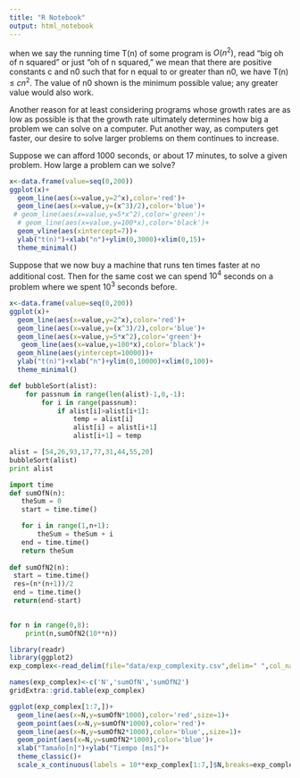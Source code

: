 ```yaml
---
title: "R Notebook"
output: html_notebook
---
```


when we say the running time T(n) of some program is $O(n^2)$, read "big oh of n squared" or just "oh of n squared," we mean that there are positive constants c and n0 such that for n equal to or greater than n0, we have T(n) ≤ $cn^2$. The value of n0 shown is the minimum possible value; any greater value would also work. 



Another reason for at least considering programs whose growth rates are as low as possible is that the growth rate ultimately determines how big a problem we can solve on a computer. Put another way, as computers get faster, our desire to solve larger problems on them continues to increase. 

Suppose we can afford 1000 seconds, or about 17 minutes, to solve a given problem. How large a problem can we solve? 


```r
x<-data.frame(value=seq(0,200))
ggplot(x)+
  geom_line(aes(x=value,y=2^x),color='red')+
  geom_line(aes(x=value,y=(x^3)/2),color='blue')+
 # geom_line(aes(x=value,y=5*x^2),color='green')+
  # geom_line(aes(x=value,y=100*x),color='black')+
  geom_vline(aes(xintercept=7))+
  ylab("t(n)")+xlab("n")+ylim(0,3000)+xlim(0,15)+
  theme_minimal()
```
Suppose that we now buy a machine that runs ten times faster at no additional cost. Then for the same cost we can spend $10^4$ seconds on a problem where we spent $10^3$ seconds before. 

```r
x<-data.frame(value=seq(0,200))
ggplot(x)+
  geom_line(aes(x=value,y=2^x),color='red')+
  geom_line(aes(x=value,y=(x^3)/2),color='blue')+
  geom_line(aes(x=value,y=5*x^2),color='green')+
   geom_line(aes(x=value,y=100*x),color='black')+
  geom_hline(aes(yintercept=10000))+
  ylab("t(n)")+xlab("n")+ylim(0,10000)+xlim(0,100)+
  theme_minimal()
```


```python
def bubbleSort(alist):
    for passnum in range(len(alist)-1,0,-1):
        for i in range(passnum):
            if alist[i]>alist[i+1]:
                temp = alist[i]
                alist[i] = alist[i+1]
                alist[i+1] = temp

alist = [54,26,93,17,77,31,44,55,20]
bubbleSort(alist)
print alist
```

```python
import time
def sumOfN(n):
   theSum = 0
   start = time.time()

   for i in range(1,n+1):
       theSum = theSum + i
   end = time.time()   
   return theSum
   
def sumOfN2(n):
 start = time.time()
 res=(n*(n+1))/2
 end = time.time() 
 return(end-start)

   
for n in range(0,8):
    print(n,sumOfN2(10**n))
```
```r
library(readr)
library(ggplot2)
exp_complex<-read_delim(file="data/exp_complexity.csv",delim=" ",col_names = FALSE)

names(exp_complex)<-c('N','sumOfN','sumOfN2')
gridExtra::grid.table(exp_complex)

ggplot(exp_complex[1:7,])+
  geom_line(aes(x=N,y=sumOfN*1000),color='red',size=1)+
  geom_point(aes(x=N,y=sumOfN*1000),color='red')+
  geom_line(aes(x=N,y=sumOfN2*1000),color='blue',,size=1)+
  geom_point(aes(x=N,y=sumOfN2*1000),color='blue')+
  xlab("Tamaño[n]")+ylab("Tiempo [ms]")+
  theme_classic()+
  scale_x_continuous(labels = 10**exp_complex[1:7,]$N,breaks=exp_complex[1:7,]$N)

```



